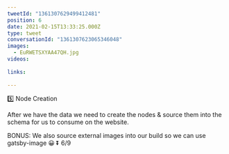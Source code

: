 ```yaml
---
tweetId: "1361307629499412481"
position: 6
date: 2021-02-15T13:33:25.000Z
type: tweet
conversationId: "1361307623065346048"
images:
  - EuRWETSXYAA47QH.jpg
videos:
  
links:
  
---
```

5️⃣ Node Creation

After we have the data we need to create the nodes &amp; source them into the schema for us to consume on the website.

BONUS: We also source external images into our build so we can use gatsby-image 😀 ⏬ 6/9 
